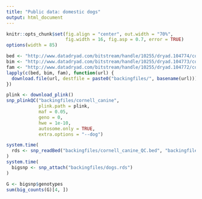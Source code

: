 ```yaml
---
title: "Public data: domestic dogs"
output: html_document
---
```


```r
knitr::opts_chunk$set(fig.align = "center", out.width = "70%", 
                      fig.width = 16, fig.asp = 0.7, error = TRUE)
options(width = 85)
```

```r
bed <- "http://www.datadryad.com/bitstream/handle/10255/dryad.104774/cornell_canine.bed"
bim <- "http://www.datadryad.com/bitstream/handle/10255/dryad.104773/cornell_canine.bim"
fam <- "http://www.datadryad.com/bitstream/handle/10255/dryad.104772/cornell_canine.fam"
lapply(c(bed, bim, fam), function(url) {
  download.file(url, destfile = paste0("backingfiles/", basename(url)))
})
```

```r
plink <- download_plink()
snp_plinkQC("backingfiles/cornell_canine", 
            plink.path = plink,
            maf = 0.05,
            geno = 0,
            hwe = 1e-10,
            autosome.only = TRUE,
            extra.options = "--dog")
```


```r
system.time(
  rds <- snp_readBed("backingfiles/cornell_canine_QC.bed", "backingfiles/dogs")
)
system.time(
  bigsnp <- snp_attach("backingfiles/dogs.rds")
)
```

```r
G <- bigsnp$genotypes
sum(big_counts(G)[4, ])
```


